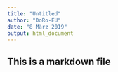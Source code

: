 ```yaml
---
title: "Untitled"
author: "DoRo-EU"
date: "8 März 2019"
output: html_document
---
```


## This is a markdown file
